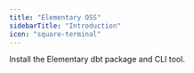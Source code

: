 ```yaml
---
title: "Elementary OSS"
sidebarTitle: "Introduction"
icon: "square-terminal"
---
```


<Snippet file="oss/oss-introduction-opening.mdx" />

<CardGroup cols={1}>
  <Card
    title="Quickstart Elementary OSS"
    href="/oss/quickstart/quickstart-cli-package"
    icon="circle-play"
    iconType="solid"
  >
    Install the Elementary dbt package and CLI tool.
  </Card>
</CardGroup>

<Snippet file="oss/oss-introduction.mdx" />
